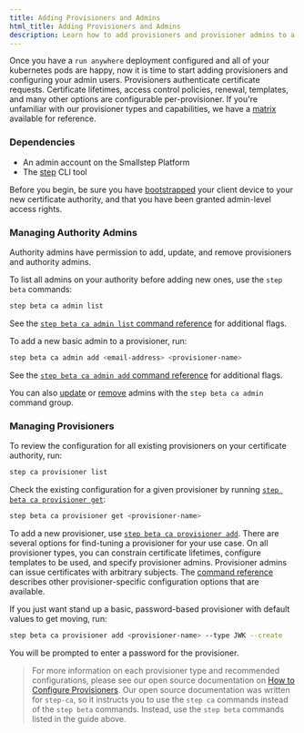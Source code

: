 ```yaml
---
title: Adding Provisioners and Admins
html_title: Adding Provisioners and Admins
description: Learn how to add provisioners and provisioner admins to a run anywhere deployment
---
```



Once you have a `run anywhere` deployment configured and all of your kubernetes pods are happy, now it is time to start adding provisioners and configuring your admin users. Provisioners authenticate certificate requests. Certificate lifetimes, access control policies, renewal, templates, and many other options are configurable per-provisioner. If you're unfamiliar with our provisioner types and capabilities, we have a [matrix](https://smallstep.com/docs/step-ca/provisioners#authorization-scope-by-provisioner) available for reference.

### Dependencies

- An admin account on the Smallstep Platform
- The [step](https://smallstep.com/docs/step-cli/installation) CLI tool

Before you begin, be sure you have [bootstrapped](https://smallstep.com/docs/step-cli/reference/ca/bootstrap) your client device to your new certificate authority, and that you have been granted admin-level access rights.

### Managing Authority Admins

Authority admins have permission to add, update, and remove provisioners and authority admins.

To list all admins on your authority before adding new ones, use the `step beta` commands:

```bash
step beta ca admin list
```

See the [`step beta ca admin list` command reference](https://smallstep.com/docs/step-cli/reference/beta/ca/admin/list) for additional flags.

To add a new basic admin to a provisioner, run:

```bash
step beta ca admin add <email-address> <provisioner-name>
```

See the [`step beta ca admin add` command reference](https://smallstep.com/docs/step-cli/reference/beta/ca/admin/add) for additional flags.

You can also [update](https://smallstep.com/docs/step-cli/reference/beta/ca/admin/update) or [remove](https://smallstep.com/docs/step-cli/reference/beta/ca/admin/remove) admins with the `step beta ca admin` command group.

### Managing Provisioners

To review the configuration for all existing provisioners on your certificate authority, run:

```bash
step ca provisioner list
```

Check the existing configuration for a given provisioner by running [`step beta ca provisioner get`](https://smallstep.com/docs/step-cli/reference/beta/ca/provisioner/get):

```bash
step beta ca provisioner get <provisioner-name>
```

To add a new provisioner, use [`step beta ca provisioner add`](https://smallstep.com/docs/step-cli/reference/beta/ca/provisioner/add). There are several options for find-tuning a provisioner for your use case. On all provisioner types, you can constrain certificate lifetimes, configure templates to be used, and specify provisioner admins. Provisioner admins can issue certificates with arbitrary subjects. The [command reference](https://smallstep.com/docs/step-cli/reference/beta/ca/provisioner/add) describes other provisioner-specific configuration options that are available.

If you just want stand up a basic, password-based provisioner with default values to get moving, run:

```bash
step beta ca provisioner add <provisioner-name> --type JWK --create
```

You will be prompted to enter a password for the provisioner.

> For more information on each provisioner type and recommended configurations, please see our open source documentation on [How to Configure Provisioners](https://smallstep.com/docs/step-ca/provisioners#authorization-scope-by-provisioner).
> Our open source documentation was written for `step-ca`, so it instructs you to use the `step ca` commands instead of the `step beta` commands. Instead, use the `step beta` commands listed in the guide above.

